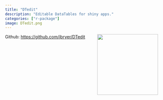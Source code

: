 ```yaml
---
title: "DTedit"
description: "Editable DataTables for shiny apps."
categories: ["r-package"]
image: DTedit.png
---
```


<a href='https://github.com/jbryer/DTedit'><img src='DTedit.png' align="right" width="200" /></a> 

Github: [https://github.com/jbryer/DTedit](https://github.com/jbryer/DTedit)


